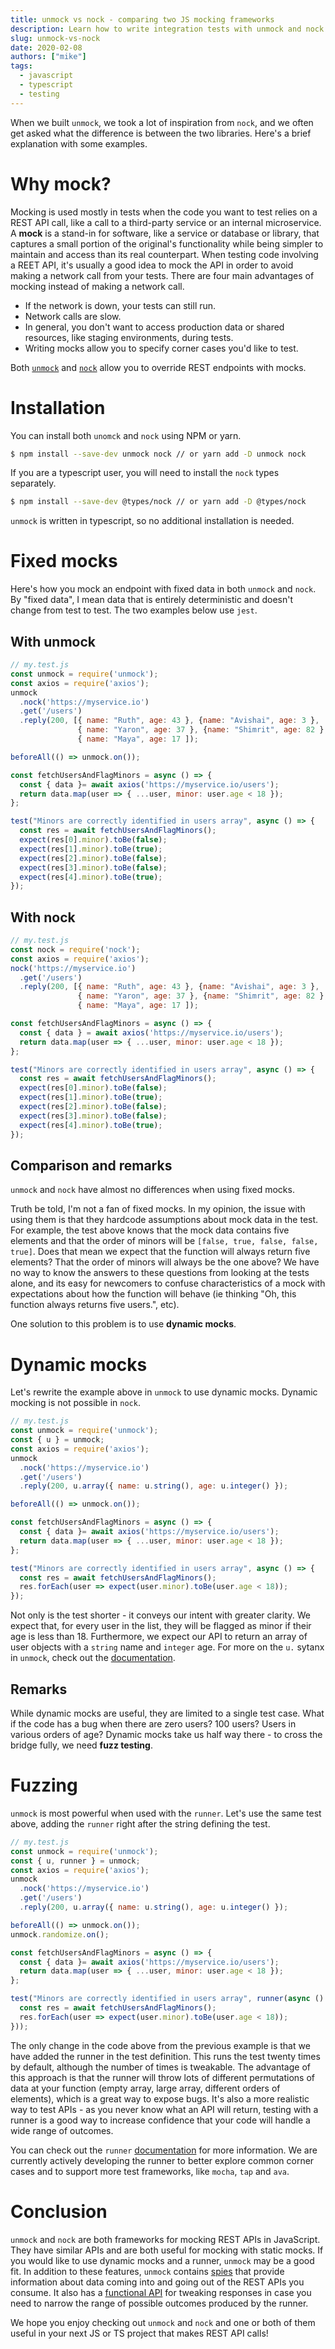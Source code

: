 ```yaml
---
title: unmock vs nock - comparing two JS mocking frameworks
description: Learn how to write integration tests with unmock and nock.
slug: unmock-vs-nock
date: 2020-02-08
authors: ["mike"]
tags:
  - javascript
  - typescript
  - testing
---
```


When we built `unmock`, we took a lot of inspiration from `nock`, and we often get asked what the difference is between the two libraries. Here's a brief explanation with some examples.

# Why mock?

Mocking is used mostly in tests when the code you want to test relies on a REST API call, like a call to a third-party service or an internal microservice. A **mock** is a stand-in for software, like a service or database or library, that captures a small portion of the original's functionality while being simpler to maintain and access than its real counterpart. When testing code involving a REET API, it's usually a good idea to mock the API in order to avoid making a network call from your tests. There are four main advantages of mocking instead of making a network call.

- If the network is down, your tests can still run.
- Network calls are slow.
- In general, you don't want to access production data or shared resources, like staging environments, during tests.
- Writing mocks allow you to specify corner cases you'd like to test.

Both [`unmock`](https://github.com/Meeshkan/unmock) and [`nock`](https://github.com/nock/nock) allow you to override REST endpoints with mocks.

# Installation

You can install both `unomck` and `nock` using NPM or yarn.

```bash
$ npm install --save-dev unmock nock // or yarn add -D unmock nock
```

If you are a typescript user, you will need to install the `nock` types separately.

```bash
$ npm install --save-dev @types/nock // or yarn add -D @types/nock
```

`unmock` is written in typescript, so no additional installation is needed.

# Fixed mocks

Here's how you mock an endpoint with fixed data in both `unmock` and `nock`. By "fixed data", I mean data that is entirely deterministic and doesn't change from test to test. The two examples below use `jest`.

## With unmock

```javascript
// my.test.js
const unmock = require('unmock');
const axios = require('axios');
unmock
  .nock('https://myservice.io')
  .get('/users')
  .reply(200, [{ name: "Ruth", age: 43 }, {name: "Avishai", age: 3 },
               { name: "Yaron", age: 37 }, {name: "Shimrit", age: 82 },
               { name: "Maya", age: 17 ]);

beforeAll(() => unmock.on());

const fetchUsersAndFlagMinors = async () => {
  const { data }= await axios('https://myservice.io/users');
  return data.map(user => { ...user, minor: user.age < 18 });
};

test("Minors are correctly identified in users array", async () => {
  const res = await fetchUsersAndFlagMinors();
  expect(res[0].minor).toBe(false);
  expect(res[1].minor).toBe(true);
  expect(res[2].minor).toBe(false);
  expect(res[3].minor).toBe(false);
  expect(res[4].minor).toBe(true);
});
```

## With nock

```javascript
// my.test.js
const nock = require('nock');
const axios = require('axios');
nock('https://myservice.io')
  .get('/users')
  .reply(200, [{ name: "Ruth", age: 43 }, {name: "Avishai", age: 3 },
               { name: "Yaron", age: 37 }, {name: "Shimrit", age: 82 },
               { name: "Maya", age: 17 ]);

const fetchUsersAndFlagMinors = async () => {
  const { data } = await axios('https://myservice.io/users');
  return data.map(user => { ...user, minor: user.age < 18 });
};

test("Minors are correctly identified in users array", async () => {
  const res = await fetchUsersAndFlagMinors();
  expect(res[0].minor).toBe(false);
  expect(res[1].minor).toBe(true);
  expect(res[2].minor).toBe(false);
  expect(res[3].minor).toBe(false);
  expect(res[4].minor).toBe(true);
});
```

## Comparison and remarks

`unmock` and `nock` have almost no differences when using fixed mocks.

Truth be told, I'm not a fan of fixed mocks. In my opinion, the issue with using them is that they hardcode assumptions about mock data in the test. For example, the test above knows that the mock data contains five elements and that the order of minors will be `[false, true, false, false, true]`. Does that mean we expect that the function will always return five elements? That the order of minors will always be the one above? We have no way to know the answers to these questions from looking at the tests alone, and its easy for newcomers to confuse characteristics of a mock with expectations about how the function will behave (ie thinking "Oh, this function always returns five users.", etc).

One solution to this problem is to use **dynamic mocks**.

# Dynamic mocks

Let's rewrite the example above in `unmock` to use dynamic mocks. Dynamic mocking is not possible in `nock`.

```javascript
// my.test.js
const unmock = require('unmock');
const { u } = unmock;
const axios = require('axios');
unmock
  .nock('https://myservice.io')
  .get('/users')
  .reply(200, u.array({ name: u.string(), age: u.integer() });

beforeAll(() => unmock.on());

const fetchUsersAndFlagMinors = async () => {
  const { data }= await axios('https://myservice.io/users');
  return data.map(user => { ...user, minor: user.age < 18 });
};

test("Minors are correctly identified in users array", async () => {
  const res = await fetchUsersAndFlagMinors();
  res.forEach(user => expect(user.minor).toBe(user.age < 18));
});
```

Not only is the test shorter - it conveys our intent with greater clarity. We expect that, for every user in the list, they will be flagged as minor if their age is less than 18. Furthermore, we expect our API to return an array of user objects with a `string` name and `integer` age. For more on the `u.` sytanx in `unmock`, check out the [documentation](https://www.unmock.io/docs/unmock#poet).

## Remarks

While dynamic mocks are useful, they are limited to a single test case. What if the code has a bug when there are zero users? 100 users? Users in various orders of age? Dynamic mocks take us half way there - to cross the bridge fully, we need **fuzz testing**.

# Fuzzing

`unmock` is most powerful when used with the `runner`. Let's use the same test above, adding the `runner` right after the string defining the test.

```javascript
// my.test.js
const unmock = require('unmock');
const { u, runner } = unmock;
const axios = require('axios');
unmock
  .nock('https://myservice.io')
  .get('/users')
  .reply(200, u.array({ name: u.string(), age: u.integer() });

beforeAll(() => unmock.on());
unmock.randomize.on();

const fetchUsersAndFlagMinors = async () => {
  const { data }= await axios('https://myservice.io/users');
  return data.map(user => { ...user, minor: user.age < 18 });
};

test("Minors are correctly identified in users array", runner(async () => {
  const res = await fetchUsersAndFlagMinors();
  res.forEach(user => expect(user.minor).toBe(user.age < 18));
}));
```

The only change in the code above from the previous example is that we have added the runner in the test definition. This runs the test twenty times by default, although the number of times is tweakable. The advantage of this approach is that the runner will throw lots of different permutations of data at your function (empty array, large array, different orders of elements), which is a great way to expose bugs. It's also a more realistic way to test APIs - as you never know what an API will return, testing with a runner is a good way to increase confidence that your code will handle a wide range of outcomes.

You can check out the `runner` [documentation](https://www.unmock.io/docs/fuzz) for more information. We are currently actively developing the runner to better explore common corner cases and to support more test frameworks, like `mocha`, `tap` and `ava`.

# Conclusion

`unmock` and `nock` are both frameworks for mocking REST APIs in JavaScript. They have similar APIs and are both useful for mocking with static mocks. If you would like to use dynamic mocks and a runner, `unmock` may be a good fit. In addition to these features, `unmock` contains [spies](https://www.unmock.io/docs/expectations#spying) that provide information about data coming into and going out of the REST APIs you consume. It also has a [functional API](https://www.unmock.io/docs/setting-state) for tweaking responses in case you need to narrow the range of possible outcomes produced by the runner.

We hope you enjoy checking out `unmock` and `nock` and one or both of them useful in your next JS or TS project that makes REST API calls!
